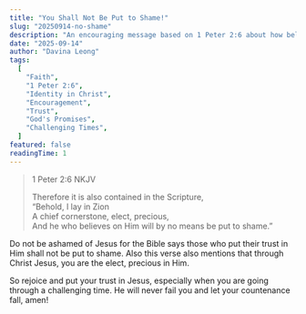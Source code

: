 ```yaml
---
title: "You Shall Not Be Put to Shame!"
slug: "20250914-no-shame"
description: "An encouraging message based on 1 Peter 2:6 about how believers in Jesus Christ will never be put to shame. Discover your identity as elect and precious in Him, especially during challenging times."
date: "2025-09-14"
author: "Davina Leong"
tags:
  [
    "Faith",
    "1 Peter 2:6",
    "Identity in Christ",
    "Encouragement",
    "Trust",
    "God's Promises",
    "Challenging Times",
  ]
featured: false
readingTime: 1
---
```


> 1 Peter 2:6 NKJV
>
> Therefore it is also contained in the Scripture,<br/>
> “Behold, I lay in Zion<br/>
> A chief cornerstone, elect, precious,<br/>
> And he who believes on Him will by no means be put to shame.”

Do not be ashamed of Jesus for the Bible says those who put their trust in Him shall not be put to shame. Also this verse also mentions that through Christ Jesus, you are the elect, precious in Him.

So rejoice and put your trust in Jesus, especially when you are going through a challenging time. He will never fail you and let your countenance fall, amen!
